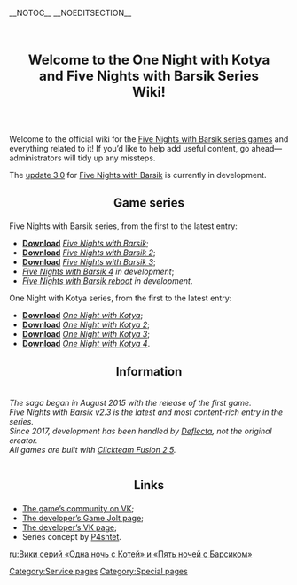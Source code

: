 __NOTOC__ __NOEDITSECTION__
<!-- Beginning of left column -->
<mainpage-leftcolumn-start />
<div style="text-align: center; font-size: x-large; padding: 1em;">'''Welcome to the One Night with Kotya and Five Nights with Barsik Series Wiki!'''</div>
Welcome to the official wiki for the [[:Category:Five Nights with Barsik series games|Five Nights with Barsik series games]] and everything related to it! If you’d like to help add useful content, go ahead—administrators will tidy up any missteps.

The [[Five Nights with Barsik update 3.0|update 3.0]] for [[Five Nights with Barsik]] is currently in development.
<center><h2>Game series</h2></center>
Five Nights with Barsik series, from the first to the latest entry:
* [https://gamejolt.com/games/fnwb/653514 '''Download'''] ''[[Five Nights with Barsik]]'';
* [https://gamejolt.com/games/fnwbold/188928 '''Download'''] ''[[Five Nights with Barsik 2]]'';
* [https://gamejolt.com/games/fnwbold/188928 '''Download'''] ''[[Five Nights with Barsik 3]]'';
* ''[[Five Nights with Barsik 4]] in development'';
* ''[[Five Nights with Barsik reboot]] in development''.  
One Night with Kotya series, from the first to the latest entry:
* [https://gamejolt.com/games/onak/202443 '''Download'''] ''[[One Night with Kotya]]'';
* [https://gamejolt.com/games/onak/202443 '''Download'''] ''[[One Night with Kotya 2]]'';
* [https://gamejolt.com/games/onak/202443 '''Download'''] ''[[One Night with Kotya 3]]'';
* [https://gamejolt.com/games/onak/202443 '''Download'''] ''[[One Night with Kotya 4]]''.
<center><h2>Information</h2></center>
<div class="main-info" style="display: flex; justify-content: center;"><div class="main-info-block">
''The saga began in August 2015 with the release of the first game.''<br>
''Five Nights with Barsik v2.3 is the latest and most content-rich entry in the series.''<br>
''Since 2017, development has been handled by [[Deflecta]], not the original creator.''<br>
''All games are built with [https://www.clickteam.com/clickteam-fusion-2-5 Clickteam Fusion 2.5].''
</div></div>
<center><h2>Links</h2></center>
* [https://vk.com/fivenightswithbarsik The game’s community on VK];
* [https://gamejolt.com/@Rushan The developer’s Game Jolt page];
* [https://vk.com/rushandev The developer’s VK page];
* Series concept by [[P4shtet]].
<mainpage-endcolumn />
<!-- End of left column -->

<!-- Beginning of right column -->
<mainpage-rightcolumn-start /><mainpage-endcolumn />
<!-- End of right column -->

[[ru:Вики серий «Одна ночь с Котей» и «Пять ночей с Барсиком»]]

[[Category:Service pages]]
[[Category:Special pages]]
